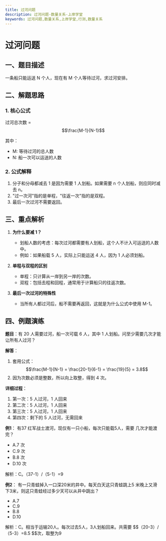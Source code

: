 ```yaml
---
title: 过河问题
description: 过河问题-数量关系-上岸学堂
keywords: 过河问题,数量关系,上岸学堂,行测,数量关系
---
```








# 过河问题

## 一、题目描述

一条船只能运送 N 个人，现在有 M 个人等待过河，求过河安排。

## 二、解题思路

### 1. 核心公式

过河总次数 = $$\frac{M-1}{N-1}$$

其中：
- M: 等待过河的总人数
- N: 船一次可以运送的人数

### 2. 公式解释

1. 分子和分母都减去 1 是因为需要 1 人划船。如果需要 n 个人划船，则应同时减去 n。
2. "过一次河"指的是单程，"往返一次"指的是双程。
3. 最后一次过河不需要返回。

## 三、重点解析

1. **为什么要减 1？**
   - 划船人数的考虑：每次过河都需要有人划船，这个人不计入可运送的人数中。
   - 例如：如果船载 5 人，实际上只能运送 4 人，因为 1 人必须划船。

2. **单程与双程的区别**
   - 单程：只计算从一岸到另一岸的次数。
   - 双程：包括去程和回程，通常用于计算船只的往返次数。

3. **最后一次过河的特殊性**
   - 当所有人都过河后，船不需要再返回，这就是为什么公式中使用 M-1。

## 四、例题演练

**题目**：有 20 人需要过河，船一次可载 6 人，其中 1 人划船。问至少需要几次才能让所有人过河？

**解答**：
1. 套用公式：$$\frac{M-1}{N-1} = \frac{20-1}{6-1} = \frac{19}{5} = 3.8$$
2. 因为次数必须是整数，所以向上取整，得到 4 次。

**详细过程**：
1. 第一次：5 人过河，1 人回来
2. 第二次：5 人过河，1 人回来
3. 第三次：5 人过河，1 人回来
4. 第四次：剩下的 5 人过河，无需回来


**例1**：
有37 红军战士渡河，现仅有一只小船，每次只能载5人，需要
几次才能渡完？

- A.7 次                      
- C.9 次                      
- B.8 次    
- D.10 次 

<BlurredAnswer>
解析：C。（37-1）/（5-1）=9
</BlurredAnswer>

**例2**：
有一只青蛙掉入一口深20米的井中。每天白天这只青蛙跳上5
米晚上又滑下3米，则这只青蛙经过多少天可以从井中跳出？

- A.7                      
- C.9                      
- B.8    
- D.10 

<BlurredAnswer>
解析：C。相当于运输20人。每次过去5人，3人划船回来。共需要
$$（20-3）/（5-3）=8.5 $$次，取整为9 
</BlurredAnswer>


